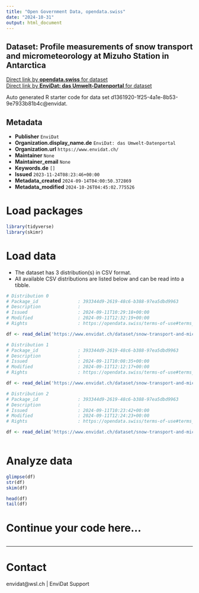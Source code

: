 ```yaml
---
title: "Open Government Data, opendata.swiss"
date: "2024-10-31"
output: html_document
---
```


## Dataset: Profile measurements of snow transport and micrometeorology at Mizuho Station in Antarctica



[Direct link by **opendata.swiss** for dataset](https://opendata.swiss/de/dataset/profile-measurements-of-snow-transport-and-micrometeorology-at-mizuho-station-in-antarctica)<br>
[Direct link by **EnviDat: das Umwelt-Datenportal** for dataset](https://www.envidat.ch/#/metadata/snow-transport-and-micrometeo-antarctica)

Auto generated R starter code for data set d1361920-1f25-4a1e-8b53-9e7933b81b4c@envidat.

## Metadata

- **Publisher** `EnviDat`
- **Organization.display_name.de** `EnviDat: das Umwelt-Datenportal`
- **Organization.url** `https://www.envidat.ch/`
- **Maintainer** `None`
- **Maintainer_email** `None`
- **Keywords.de** `[]`
- **Issued** `2023-11-24T08:23:46+00:00`
- **Metadata_created** `2024-09-14T04:00:50.372869`
- **Metadata_modified** `2024-10-26T04:45:02.775526`


# Load packages

```r

library(tidyverse)
library(skimr)

```

# Load data

-   The dataset has 3 distribution(s) in CSV format.
-   All available CSV distributions are listed below and can be read into a tibble.

```r

# Distribution 0
# Package_id               : 393344d9-2619-48c6-b388-97ea5dbd9963
# Description              : 
# Issued                   : 2024-09-11T10:29:18+00:00
# Modified                 : 2024-09-11T12:32:19+00:00
# Rights                   : https://opendata.swiss/terms-of-use#terms_open

df <- read_delim('https://www.envidat.ch/dataset/snow-transport-and-micrometeo-antarctica/resource/6ecbdbae-df2e-47d2-9ce2-a089438acf71')

# Distribution 1
# Package_id               : 393344d9-2619-48c6-b388-97ea5dbd9963
# Description              : 
# Issued                   : 2024-09-11T10:08:35+00:00
# Modified                 : 2024-09-11T12:12:17+00:00
# Rights                   : https://opendata.swiss/terms-of-use#terms_open

df <- read_delim('https://www.envidat.ch/dataset/snow-transport-and-micrometeo-antarctica/resource/77b58471-e490-4c6b-b294-93d87cc7e8c5')

# Distribution 2
# Package_id               : 393344d9-2619-48c6-b388-97ea5dbd9963
# Description              : 
# Issued                   : 2024-09-11T10:23:42+00:00
# Modified                 : 2024-09-11T12:24:23+00:00
# Rights                   : https://opendata.swiss/terms-of-use#terms_open

df <- read_delim('https://www.envidat.ch/dataset/snow-transport-and-micrometeo-antarctica/resource/4c10be24-c780-4b90-ad6c-3ed73d29631e')



```

# Analyze data

```r

glimpse(df)
str(df)
skim(df)

head(df)
tail(df)

```

# Continue your code here...

```r

```

------------------------------------------------------------------------

# Contact

envidat@wsl.ch | EnviDat Support
